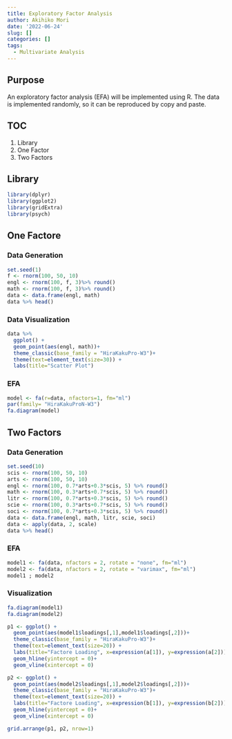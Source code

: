 ```yaml
---
title: Exploratory Factor Analysis
author: Akihiko Mori
date: '2022-06-24'
slug: []
categories: []
tags:
  - Multivariate Analysis
---
```


## Purpose
An exploratory factor analysis (EFA) will be implemented using R. 
The data is implemented randomly, 
so it can be reproduced by copy and paste.

## TOC
1. Library
2. One Factor
3. Two Factors

## Library
```r
library(dplyr)
library(ggplot2)
library(gridExtra)
library(psych)
```

## One Factore
### Data Generation
```r
set.seed(1)
f <- rnorm(100, 50, 10) 
engl <- rnorm(100, f, 3)%>% round()
math <- rnorm(100, f, 3)%>% round()
data <- data.frame(engl, math)
data %>% head()
```


### Data Visualization
```r
data %>%
  ggplot() +
  geom_point(aes(engl, math))+
  theme_classic(base_family = "HiraKakuPro-W3")+
  theme(text=element_text(size=30)) +
  labs(title="Scatter Plot")
```


### EFA
```r
model <- fa(r=data, nfactors=1, fm="ml")
par(family= "HiraKakuProN-W3")
fa.diagram(model)
```

## Two Factors
### Data Generation
```r
set.seed(10)
scis <- rnorm(100, 50, 10)
arts <- rnorm(100, 50, 10)
engl <- rnorm(100, 0.7*arts+0.3*scis, 5) %>% round()
math <- rnorm(100, 0.3*arts+0.7*scis, 5) %>% round()
litr <- rnorm(100, 0.7*arts+0.3*scis, 5) %>% round()
scie <- rnorm(100, 0.3*arts+0.7*scis, 5) %>% round()
soci <- rnorm(100, 0.7*arts+0.3*scis, 5) %>% round()
data <- data.frame(engl, math, litr, scie, soci)
data <- apply(data, 2, scale)
data %>% head()
```

### EFA
```r
model1 <- fa(data, nfactors = 2, rotate = "none", fm="ml")
model2 <- fa(data, nfactors = 2, rotate = "varimax", fm="ml")
model1 ; model2
```


### Visualization
```r
fa.diagram(model1)
fa.diagram(model2)
```

```r
p1 <- ggplot() +
  geom_point(aes(model1$loadings[,1],model1$loadings[,2]))+
  theme_classic(base_family = "HiraKakuPro-W3")+
  theme(text=element_text(size=20)) +
  labs(title="Factore Loading", x=expression(a[1]), y=expression(a[2]))+
  geom_hline(yintercept = 0)+
  geom_vline(xintercept = 0)

p2 <- ggplot() +
  geom_point(aes(model2$loadings[,1],model2$loadings[,2]))+
  theme_classic(base_family = "HiraKakuPro-W3")+
  theme(text=element_text(size=20)) +
  labs(title="Factore Loading", x=expression(b[1]), y=expression(b[2]))+
  geom_hline(yintercept = 0)+
  geom_vline(xintercept = 0)

grid.arrange(p1, p2, nrow=1)
```

